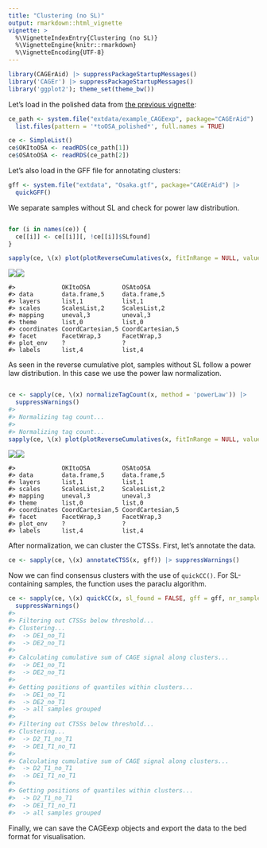```yaml
---
title: "Clustering (no SL)"
output: rmarkdown::html_vignette
vignette: >
  %\VignetteIndexEntry{Clustering (no SL)}
  %\VignetteEngine{knitr::rmarkdown}
  %\VignetteEncoding{UTF-8}
---
```





```r
library(CAGErAid) |> suppressPackageStartupMessages()
library('CAGEr') |> suppressPackageStartupMessages()
library('ggplot2'); theme_set(theme_bw())
```

Let's load in the polished data from [the previous vignette](loading_polishing.html):


```r
ce_path <- system.file("extdata/example_CAGEexp", package="CAGErAid") |>
  list.files(pattern = '*toOSA_polished*', full.names = TRUE)

ce <- SimpleList()
ce$OKItoOSA <- readRDS(ce_path[1])
ce$OSAtoOSA <- readRDS(ce_path[2])
```

Let's also load in the GFF file for annotating clusters:


```r
gff <- system.file("extdata", "Osaka.gtf", package="CAGErAid") |>
  quickGFF()
```

We separate samples without SL and check for power law distribution.


```r

for (i in names(ce)) {
  ce[[i]] <- ce[[i]][, !ce[[i]]$SLfound]
}

sapply(ce, \(x) plot(plotReverseCumulatives(x, fitInRange = NULL, values = 'raw')))
```

![](plot reverse cumulatives raw no-1.png)![](plot reverse cumulatives raw no-2.png)

```
#>             OKItoOSA         OSAtoOSA        
#> data        data.frame,5     data.frame,5    
#> layers      list,1           list,1          
#> scales      ScalesList,2     ScalesList,2    
#> mapping     uneval,3         uneval,3        
#> theme       list,0           list,0          
#> coordinates CoordCartesian,5 CoordCartesian,5
#> facet       FacetWrap,3      FacetWrap,3     
#> plot_env    ?                ?               
#> labels      list,4           list,4
```

As seen in the reverse cumulative plot, samples without SL follow a power law distribution. In this case we use the power law normalization.


```r

ce <- sapply(ce, \(x) normalizeTagCount(x, method = 'powerLaw')) |>
  suppressWarnings()
#> 
#> Normalizing tag count...
#> 
#> Normalizing tag count...
sapply(ce, \(x) plot(plotReverseCumulatives(x, fitInRange = NULL, values = 'normalized')))
```

![](plot normalized reverse cumulatives norm no-1.png)![](plot normalized reverse cumulatives norm no-2.png)

```
#>             OKItoOSA         OSAtoOSA        
#> data        data.frame,5     data.frame,5    
#> layers      list,1           list,1          
#> scales      ScalesList,2     ScalesList,2    
#> mapping     uneval,3         uneval,3        
#> theme       list,0           list,0          
#> coordinates CoordCartesian,5 CoordCartesian,5
#> facet       FacetWrap,3      FacetWrap,3     
#> plot_env    ?                ?               
#> labels      list,4           list,4
```

After normalization, we can cluster the CTSSs. First, let's annotate the data.


```r
ce <- sapply(ce, \(x) annotateCTSS(x, gff)) |> suppressWarnings()
```

Now we can find consensus clusters with the use of `quickCC()`. For SL-containing samples, the function uses the paraclu algorithm.


```r
ce <- sapply(ce, \(x) quickCC(x, sl_found = FALSE, gff = gff, nr_samples = 1)) |>
  suppressWarnings()
#> 
#> Filtering out CTSSs below threshold...
#> Clustering...
#> 	-> DE1_no_T1
#> 	-> DE2_no_T1
#> 
#> Calculating cumulative sum of CAGE signal along clusters...
#> 	-> DE1_no_T1
#> 	-> DE2_no_T1
#> 
#> Getting positions of quantiles within clusters...
#> 	-> DE1_no_T1
#> 	-> DE2_no_T1
#> 	-> all samples grouped
#> 
#> Filtering out CTSSs below threshold...
#> Clustering...
#> 	-> D2_T1_no_T1
#> 	-> DE1_T1_no_T1
#> 
#> Calculating cumulative sum of CAGE signal along clusters...
#> 	-> D2_T1_no_T1
#> 	-> DE1_T1_no_T1
#> 
#> Getting positions of quantiles within clusters...
#> 	-> D2_T1_no_T1
#> 	-> DE1_T1_no_T1
#> 	-> all samples grouped
```

Finally, we can save the CAGEexp objects and export the data to the bed format for visualisation.


